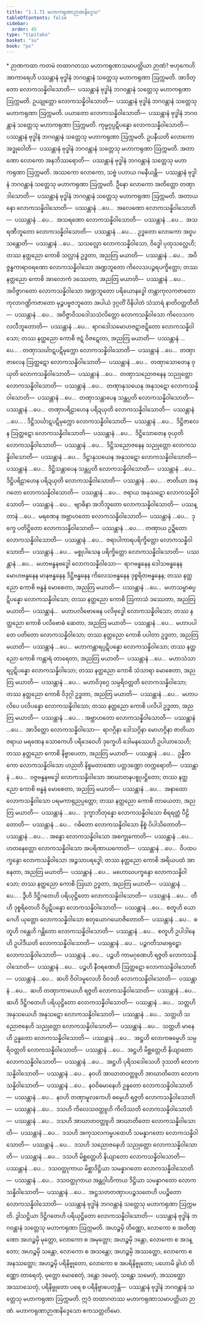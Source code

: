 ```yaml
---
title: "1.1.71 မဟာကရုဏာဉာဏနိဒ္ဒေသ"
tableOfContents: false
sidebar:
  order: 45
type: "tipitaka"
basket: "su"
book: "ps"
---
```



<DynamicBreadcrumb />

<Paragraph type="center" book="ps">
* ဉာဏကထာ
</Paragraph>


<Division number="117" book="ps">

<Paragraph number="681" book="ps">
ကတမံ <Emphasis>တထာဂတဿ မဟာကရုဏာသမာပတ္တိယာ ဉာဏံ?</Emphasis> ဗဟုကေဟိ အာကာရေဟိ ပဿန္တာနံ ဗုဒ္ဓါနံ ဘဂဝန္တာနံ သတ္တေသု မဟာကရုဏာ ဩက္ကမတိ. အာဒိတ္တော လောကသန္နိဝါသောတိ—  ပဿန္တာနံ ဗုဒ္ဓါနံ ဘဂဝန္တာနံ သတ္တေသု မဟာကရုဏာ ဩက္ကမတိ. ဥယျုတ္တော လောကသန္နိဝါသောတိ—  ပဿန္တာနံ ဗုဒ္ဓါနံ ဘဂဝန္တာနံ သတ္တေသု မဟာကရုဏာ ဩက္ကမတိ. ပယာတော လောကသန္နိဝါသောတိ—  ပဿန္တာနံ ဗုဒ္ဓါနံ ဘဂဝန္တာနံ သတ္တေသု မဟာကရုဏာ ဩက္ကမတိ. ကုမ္မဂ္ဂပ္ပဋိပန္နော လောကသန္နိဝါသောတိ—  ပဿန္တာနံ ဗုဒ္ဓါနံ ဘဂဝန္တာနံ သတ္တေသု မဟာကရုဏာ ဩက္ကမတိ. ဥပနီယတိ လောကော အဒ္ဓုဝေါတိ—  ပဿန္တာနံ ဗုဒ္ဓါနံ ဘဂဝန္တာနံ သတ္တေသု မဟာကရုဏာ ဩက္ကမတိ. အတာဏော လောကော အနဘိဿရောတိ—  ပဿန္တာနံ ဗုဒ္ဓါနံ ဘဂဝန္တာနံ သတ္တေသု မဟာကရုဏာ ဩက္ကမတိ. အဿကော လောကော, သဗ္ဗံ ပဟာယ ဂမနီယန္တိ—  ပဿန္တာနံ ဗုဒ္ဓါနံ ဘဂဝန္တာနံ သတ္တေသု မဟာကရုဏာ ဩက္ကမတိ. ဦနော လောကော အတိတ္တော တဏှာဒါသောတိ—  ပဿန္တာနံ ဗုဒ္ဓါနံ ဘဂဝန္တာနံ သတ္တေသု မဟာကရုဏာ ဩက္ကမတိ. အတာယနော လောကသန္နိဝါသောတိ—  ပဿန္တာနံ …ပေ…  အလေဏော လောကသန္နိဝါသောတိ—  ပဿန္တာနံ …ပေ…  အသရဏော လောကသန္နိဝါသောတိ—  ပဿန္တာနံ …ပေ…  အသရဏီဘူတော လောကသန္နိဝါသောတိ—  ပဿန္တာနံ …ပေ… .
</Paragraph>

<Paragraph number="682" book="ps">
ဥဒ္ဓတော လောကော အဝူပသန္တောတိ—  ပဿန္တာနံ …ပေ…  သသလ္လော လောကသန္နိဝါသော, ဝိဒ္ဓေါ ပုထုသလ္လေဟိ; တဿ နတ္ထညော ကောစိ သလ္လာနံ ဥဒ္ဓတာ, အညတြ မယာတိ—  ပဿန္တာနံ …ပေ…  အဝိဇ္ဇန္ဓကာရာဝရဏော လောကသန္နိဝါသော အဏ္ဍဘူတော ကိလေသပဉ္ဇရပက္ခိတ္တော; တဿ နတ္ထညော ကောစိ အာလောကံ ဒဿေတာ, အညတြ မယာတိ—  ပဿန္တာနံ …ပေ…  အဝိဇ္ဇာဂတော လောကသန္နိဝါသော အဏ္ဍဘူတော ပရိယောနဒ္ဓေါ တန္တာကုလကဇာတော ကုလာဂဏ္ဍိကဇာတော မုဉ္ဇပဗ္ဗဇဘူတော အပါယံ ဒုဂ္ဂတိံ ဝိနိပါတံ သံသာရံ နာတိဝတ္တတီတိ—  ပဿန္တာနံ …ပေ…  အဝိဇ္ဇာဝိသဒေါသသံလိတ္တော လောကသန္နိဝါသော ကိလေသကလလီဘူတောတိ—  ပဿန္တာနံ …ပေ…  ရာဂဒေါသမောဟဇဋာဇဋိတော လောကသန္နိဝါသော; တဿ နတ္ထညော ကောစိ ဇဋံ ဝိဇဋေတာ, အညတြ မယာတိ—  ပဿန္တာနံ …ပေ… .
</Paragraph>

<Paragraph number="683" book="ps">
တဏှာသင်္ဃာဋပဋိမုက္ကော လောကသန္နိဝါသောတိ—  ပဿန္တာနံ …ပေ…  တဏှာဇာလေန ဩတ္ထဋော လောကသန္နိဝါသောတိ—  ပဿန္တာနံ …ပေ…  တဏှာသောတေန ဝုယှတိ လောကသန္နိဝါသောတိ—  ပဿန္တာနံ …ပေ…  တဏှာသညောဇနေန သညုတ္တော လောကသန္နိဝါသောတိ—  ပဿန္တာနံ …ပေ…  တဏှာနုသယေန အနုသဋော လောကသန္နိဝါသောတိ—  ပဿန္တာနံ …ပေ…  တဏှာသန္တာပေန သန္တပ္ပတိ လောကသန္နိဝါသောတိ—  ပဿန္တာနံ …ပေ…  တဏှာပရိဠာဟေန ပရိဍယှတိ လောကသန္နိဝါသောတိ—  ပဿန္တာနံ …ပေ… .
</Paragraph>

<Paragraph number="684" book="ps">
ဒိဋ္ဌိသင်္ဃာဋပဋိမုက္ကော လောကသန္နိဝါသောတိ—  ပဿန္တာနံ …ပေ…  ဒိဋ္ဌိဇာလေန ဩတ္ထဋော လောကသန္နိဝါသောတိ—  ပဿန္တာနံ …ပေ…  ဒိဋ္ဌိသောတေန ဝုယှတိ လောကသန္နိဝါသောတိ—  ပဿန္တာနံ …ပေ…  ဒိဋ္ဌိသညောဇနေန သညုတ္တော လောကသန္နိဝါသောတိ—  ပဿန္တာနံ …ပေ…  ဒိဋ္ဌာနုသယေန အနုသဋော လောကသန္နိဝါသောတိ—  ပဿန္တာနံ …ပေ…  ဒိဋ္ဌိသန္တာပေန သန္တပ္ပတိ လောကသန္နိဝါသောတိ—  ပဿန္တာနံ …ပေ…  ဒိဋ္ဌိပရိဠာဟေန ပရိဍယှတိ လောကသန္နိဝါသောတိ—  ပဿန္တာနံ …ပေ… .
</Paragraph>

<Paragraph number="685" book="ps">
ဇာတိယာ အနုဂတော လောကသန္နိဝါသောတိ—  ပဿန္တာနံ …ပေ…  ဇရာယ အနုသဋော လောကသန္နိဝါသောတိ—  ပဿန္တာနံ …ပေ…  ဗျာဓိနာ အဘိဘူတော လောကသန္နိဝါသောတိ—  ပဿန္တာနံ …ပေ…  မရဏေန အဗ္ဘာဟတော လောကသန္နိဝါသောတိ—  ပဿန္တာနံ …ပေ…  ဒုက္ခေ ပတိဋ္ဌိတော လောကသန္နိဝါသောတိ—  ပဿန္တာနံ …ပေ… .
</Paragraph>

<Paragraph number="686" book="ps">
တဏှာယ ဥဍ္ဍိတော လောကသန္နိဝါသောတိ—  ပဿန္တာနံ …ပေ…  ဇရာပါကာရပရိက္ခိတ္တော လောကသန္နိဝါသောတိ—  ပဿန္တာနံ …ပေ…  မစ္စုပါသေန ပရိက္ခိတ္တော လောကသန္နိဝါသောတိ—  ပဿန္တာနံ …ပေ…  မဟာဗန္ဓနဗဒ္ဓေါ လောကသန္နိဝါသော—  ရာဂဗန္ဓနေန ဒေါသဗန္ဓနေန မောဟဗန္ဓနေန မာနဗန္ဓနေန ဒိဋ္ဌိဗန္ဓနေန ကိလေသဗန္ဓနေန ဒုစ္စရိတဗန္ဓနေန; တဿ နတ္ထညော ကောစိ ဗန္ဓနံ မောစေတာ, အညတြ မယာတိ—  ပဿန္တာနံ …ပေ…  မဟာသမ္ဗာဓပ္ပဋိပန္နော လောကသန္နိဝါသော; တဿ နတ္ထညော ကောစိ ဩကာသံ ဒဿေတာ, အညတြ မယာတိ—  ပဿန္တာနံ…  မဟာပလိဗောဓေန ပလိဗုဒ္ဓေါ လောကသန္နိဝါသော; တဿ နတ္ထညော ကောစိ ပလိဗောဓံ ဆေတာ, အညတြ မယာတိ—  ပဿန္တာနံ …ပေ…  မဟာပပါတေ ပတိတော လောကသန္နိဝါသော; တဿ နတ္ထညော ကောစိ ပပါတာ ဥဒ္ဓတာ, အညတြ မယာတိ—  ပဿန္တာနံ …ပေ…  မဟာကန္တာရပ္ပဋိပန္နော လောကသန္နိဝါသော; တဿ နတ္ထညော ကောစိ ကန္တာရံ တာရေတာ, အညတြ မယာတိ—  ပဿန္တာနံ …ပေ…  မဟာသံသာရပ္ပဋိပန္နော လောကသန္နိဝါသော; တဿ နတ္ထညော ကောစိ သံသာရာ မောစေတာ, အညတြ မယာတိ—  ပဿန္တာနံ …ပေ…  မဟာဝိဒုဂ္ဂေ သမ္ပရိဝတ္တတိ လောကသန္နိဝါသော; တဿ နတ္ထညော ကောစိ ဝိဒုဂ္ဂါ ဥဒ္ဓတာ, အညတြ မယာတိ—  ပဿန္တာနံ …ပေ…  မဟာပလိပေ ပလိပန္နော လောကသန္နိဝါသော; တဿ နတ္ထညော ကောစိ ပလိပါ ဥဒ္ဓတာ, အညတြ မယာတိ—  ပဿန္တာနံ …ပေ… .
</Paragraph>

<Paragraph number="687" book="ps">
အဗ္ဘာဟတော လောကသန္နိဝါသောတိ—  ပဿန္တာနံ …ပေ…  အာဒိတ္တော လောကသန္နိဝါသော—  ရာဂဂ္ဂိနာ ဒေါသဂ္ဂိနာ မောဟဂ္ဂိနာ ဇာတိယာ ဇရာယ မရဏေန သောကေဟိ ပရိဒေဝေဟိ ဒုက္ခေဟိ ဒေါမနဿေဟိ ဥပါယာသေဟိ; တဿ နတ္ထညော ကောစိ နိဗ္ဗာပေတာ, အညတြ မယာတိ—  ပဿန္တာနံ …ပေ…  ဥန္နီတကော လောကသန္နိဝါသော ဟညတိ နိစ္စမတာဏော ပတ္တဒဏ္ဍော တက္ကရောတိ—  ပဿန္တာနံ …ပေ…  ဝဇ္ဇဗန္ဓနဗဒ္ဓေါ လောကသန္နိဝါသော အာဃာတနပစ္စုပဋ္ဌိတော; တဿ နတ္ထညော ကောစိ ဗန္ဓနံ မောစေတာ, အညတြ မယာတိ—  ပဿန္တာနံ …ပေ…  အနာထော လောကသန္နိဝါသော ပရမကာရုညပ္ပတ္တော; တဿ နတ္ထညော ကောစိ တာယေတာ, အညတြ မယာတိ—  ပဿန္တာနံ …ပေ…  ဒုက္ခာဘိတုန္နော လောကသန္နိဝါသော စိရရတ္တံ ပီဠိတောတိ—  ပဿန္တာနံ …ပေ…  ဂဓိတော လောကသန္နိဝါသော နိစ္စံ ပိပါသိတောတိ—  ပဿန္တာနံ …ပေ… .
</Paragraph>

<Paragraph number="688" book="ps">
အန္ဓော လောကသန္နိဝါသော အစက္ခုကောတိ—  ပဿန္တာနံ …ပေ…  ဟတနေတ္တော လောကသန္နိဝါသော အပရိဏာယကောတိ—  ပဿန္တာနံ …ပေ…  ဝိပထပက္ခန္ဒော လောကသန္နိဝါသော အဉ္ဇသာပရဒ္ဓေါ; တဿ နတ္ထညော ကောစိ အရိယပထံ အာနေတာ, အညတြ မယာတိ—  ပဿန္တာနံ …ပေ…  မဟောဃပက္ခန္ဒော လောကသန္နိဝါသော; တဿ နတ္ထညော ကောစိ ဩဃာ ဥဒ္ဓတာ, အညတြ မယာတိ—  ပဿန္တာနံ …ပေ… .
</Paragraph>

</Division>
<Division number="118" book="ps">

<Paragraph number="689" book="ps">
ဒွီဟိ ဒိဋ္ဌိဂတေဟိ ပရိယုဋ္ဌိတော လောကသန္နိဝါသောတိ—  ပဿန္တာနံ …ပေ…  တီဟိ ဒုစ္စရိတေဟိ ဝိပ္ပဋိပန္နော လောကသန္နိဝါသောတိ—  ပဿန္တာနံ …ပေ…  စတူဟိ ယောဂေဟိ ယုတ္တော လောကသန္နိဝါသော စတုယောဂယောဇိတောတိ—  ပဿန္တာနံ …ပေ…  စတူဟိ ဂန္ထေဟိ ဂန္ထိတော လောကသန္နိဝါသောတိ—  ပဿန္တာနံ …ပေ…  စတူဟိ ဥပါဒါနေဟိ ဥပါဒီယတိ လောကသန္နိဝါသောတိ—  ပဿန္တာနံ …ပေ…  ပဉ္စဂတိသမာရုဠှော လောကသန္နိဝါသောတိ—  ပဿန္တာနံ …ပေ…  ပဉ္စဟိ ကာမဂုဏေဟိ ရဇ္ဇတိ လောကသန္နိဝါသောတိ—  ပဿန္တာနံ …ပေ…  ပဉ္စဟိ နီဝရဏေဟိ ဩတ္ထဋော လောကသန္နိဝါသောတိ—  ပဿန္တာနံ …ပေ…  ဆဟိ ဝိဝါဒမူလေဟိ ဝိဝဒတိ လောကသန္နိဝါသောတိ—  ပဿန္တာနံ …ပေ…  ဆဟိ တဏှာကာယေဟိ ရဇ္ဇတိ လောကသန္နိဝါသောတိ—  ပဿန္တာနံ …ပေ…  ဆဟိ ဒိဋ္ဌိဂတေဟိ ပရိယုဋ္ဌိတော လောကသန္နိဝါသောတိ—  ပဿန္တာနံ …ပေ…  သတ္တဟိ အနုသယေဟိ အနုသဋော လောကသန္နိဝါသောတိ—  ပဿန္တာနံ …ပေ…  သတ္တဟိ သညောဇနေဟိ သညုတ္တော လောကသန္နိဝါသောတိ—  ပဿန္တာနံ …ပေ…  သတ္တဟိ မာနေဟိ ဥန္နတော လောကသန္နိဝါသောတိ—  ပဿန္တာနံ …ပေ…  အဋ္ဌဟိ လောကဓမ္မေဟိ သမ္ပရိဝတ္တတိ လောကသန္နိဝါသောတိ—  ပဿန္တာနံ …ပေ…  အဋ္ဌဟိ မိစ္ဆတ္တေဟိ နိယျာတော လောကသန္နိဝါသောတိ—  ပဿန္တာနံ …ပေ…  အဋ္ဌဟိ ပုရိသဒေါသေဟိ ဒုဿတိ လောကသန္နိဝါသောတိ—  ပဿန္တာနံ …ပေ…  နဝဟိ အာဃာတဝတ္ထူဟိ အာဃာတိတော လောကသန္နိဝါသောတိ—  ပဿန္တာနံ …ပေ…  နဝဝိဓမာနေဟိ ဥန္နတော လောကသန္နိဝါသောတိ—  ပဿန္တာနံ …ပေ…  နဝဟိ တဏှာမူလကေဟိ ဓမ္မေဟိ ရဇ္ဇတိ လောကသန္နိဝါသောတိ—  ပဿန္တာနံ …ပေ…  ဒသဟိ ကိလေသဝတ္ထူဟိ ကိလိဿတိ လောကသန္နိဝါသောတိ—  ပဿန္တာနံ …ပေ…  ဒသဟိ အာဃာတဝတ္ထူဟိ အာဃာတိတော လောကသန္နိဝါသောတိ—  ပဿန္တာနံ …ပေ…  ဒသဟိ အကုသလကမ္မပထေဟိ သမန္နာဂတော လောကသန္နိဝါသောတိ—  ပဿန္တာနံ …ပေ…  ဒသဟိ သညောဇနေဟိ သညုတ္တော လောကသန္နိဝါသောတိ—  ပဿန္တာနံ …ပေ…  ဒသဟိ မိစ္ဆတ္တေဟိ နိယျာတော လောကသန္နိဝါသောတိ—  ပဿန္တာနံ …ပေ…  ဒသဝတ္ထုကာယ မိစ္ဆာဒိဋ္ဌိယာ သမန္နာဂတော လောကသန္နိဝါသောတိ—  ပဿန္တာနံ …ပေ…  ဒသဝတ္ထုကာယ အန္တဂ္ဂါဟိကာယ ဒိဋ္ဌိယာ သမန္နာဂတော လောကသန္နိဝါသောတိ—  ပဿန္တာနံ …ပေ…  အဋ္ဌသတတဏှာပပဉ္စသတေဟိ ပပဉ္စိတော လောကသန္နိဝါသောတိ—  ပဿန္တာနံ ဗုဒ္ဓါနံ ဘဂဝန္တာနံ သတ္တေသု မဟာကရုဏာ ဩက္ကမတိ. ဒွါသဋ္ဌိယာ ဒိဋ္ဌိဂတေဟိ ပရိယုဋ္ဌိတော လောကသန္နိဝါသောတိ—  ပဿန္တာနံ ဗုဒ္ဓါနံ ဘဂဝန္တာနံ သတ္တေသု မဟာကရုဏာ ဩက္ကမတိ.
</Paragraph>

<Paragraph number="690" book="ps">
အဟဉ္စမှိ တိဏ္ဏော, လောကော စ အတိဏ္ဏော အဟဉ္စမှိ မုတ္တော, လောကော စ အမုတ္တော; အဟဉ္စမှိ ဒန္တော, လောကော စ အဒန္တော; အဟဉ္စမှိ သန္တော, လောကော စ အသန္တော; အဟဉ္စမှိ အဿတ္ထော, လောကော စ အနဿတ္ထော; အဟဉ္စမှိ ပရိနိဗ္ဗုတော, လောကော စ အပရိနိဗ္ဗုတော; ပဟောမိ ခွါဟံ တိဏ္ဏော တာရေတုံ, မုတ္တော မောစေတုံ, ဒန္တော ဒမေတုံ, သန္တော သမေတုံ, အဿတ္ထော အဿာသေတုံ, ပရိနိဗ္ဗုတော ပရေ စ ပရိနိဗ္ဗာပေတုန္တိ—  ပဿန္တာနံ ဗုဒ္ဓါနံ ဘဂဝန္တာနံ သတ္တေသု မဟာကရုဏာ ဩက္ကမတိ. ဣဒံ တထာဂတဿ မဟာကရုဏာသမာပတ္တိယာ ဉာဏံ.

</Paragraph>
</Division>

<Paragraph number="691" type="center" book="ps">
မဟာကရုဏာဉာဏနိဒ္ဒေသော ဧကသတ္တတိမော.
</Paragraph>
